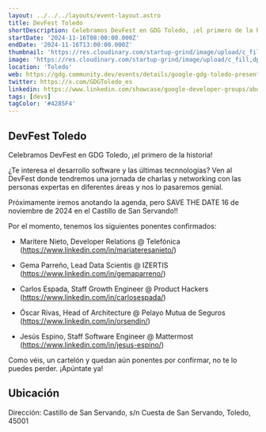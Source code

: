 ```yaml
---
layout: ../../../layouts/event-layout.astro
title: DevFest Toledo
shortDescription: Celebramos DevFest en GDG Toledo, ¡el primero de la historia! ¿Te interesa el desarrollo software y las últimas tecnnologías? Ven al DevFest donde tendremos una jornada de charlas y networking con las personas expertas en diferentes áreas y nos lo pasaremos genial.
startDate: '2024-11-16T08:00:00.000Z'
endDate: '2024-11-16T13:00:00.000Z'
thumbnail: 'https://res.cloudinary.com/startup-grind/image/upload/c_fill,dpr_2.0,f_auto,g_center,h_1080,q_100,w_1080/v1/gcs/platform-data-goog/events/DF24-Bevy-Event-Thumbnail-Editable%20Location_qAahncV.png'
image: 'https://res.cloudinary.com/startup-grind/image/upload/c_fill,dpr_2.0,f_auto,g_center,h_1080,q_100,w_1080/v1/gcs/platform-data-goog/events/DF24-Bevy-Event-Thumbnail-Editable%20Location_qAahncV.png'
location: 'Toledo'
web: https://gdg.community.dev/events/details/google-gdg-toledo-presents-devfest-gdg-toledo/
twitter: https://x.com/GDGToledo_es
linkedin: https://www.linkedin.com/showcase/google-developer-groups/about/
tags: [devs]
tagColor: '#4285F4'
---
```



## DevFest Toledo

Celebramos DevFest en GDG Toledo, ¡el primero de la historia!

¿Te interesa el desarrollo software y las últimas tecnnologías? Ven al DevFest donde tendremos una jornada de charlas y networking con las personas expertas en diferentes áreas y nos lo pasaremos genial.

Próximamente iremos anotando la agenda, pero SAVE THE DATE 16 de noviembre de 2024 en el Castillo de San Servando!!

Por el momento, tenemos los siguientes ponentes confirmados:

- Maritere Nieto, Developer Relations @ Telefónica (https://www.linkedin.com/in/mariateresanieto/)

- Gema Parreño, Lead Data Scientis @ IZERTIS (https://www.linkedin.com/in/gemaparreno/)

- Carlos Espada, Staff Growth Engineer @ Product Hackers (https://www.linkedin.com/in/carlosespada/)

- Óscar Rivas, Head of Architecture @ Pelayo Mutua de Seguros (https://www.linkedin.com/in/orsendin/)

- Jesús Espino, Staff Software Engineer @ Mattermost (https://www.linkedin.com/in/jesus-espino/)

Como véis, un cartelón y quedan aún ponentes por confirmar, no te lo puedes perder. ¡Apúntate ya!

## Ubicación

Dirección: Castillo de San Servando, s/n Cuesta de San Servando, Toledo, 45001

<GoogleMap
  src="https://www.google.com/maps/embed?pb=!1m18!1m12!1m3!1d3062.617573848516!2d-4.018147587644155!3d39.86040248919151!2m3!1f0!2f0!3f0!3m2!1i1024!2i768!4f13.1!3m3!1m2!1s0xd6a0bc8a87da243%3A0xffa6cd1c1bd8d41d!2sCastillo%20de%20San%20Servando!5e0!3m2!1ses!2ses!4v1727501389682!5m2!1ses!2ses"
  ariaLabel="Castillo de San Servando, s/n Cuesta de San Servando, Toledo, 45001"
/>
